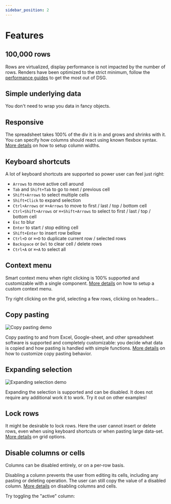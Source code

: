 ```yaml
---
sidebar_position: 2
---
```


# Features

## 100,000 rows
Rows are virtualized, display performance is not impacted by the number of rows. Renders have been optimized to the
strict minimum, follow the [performance guides](performance/static-vs-dynamic) to get the most out of DSG.
<XXL />

## Simple underlying data
You don't need to wrap you data in fancy objects.

<UnderlyingData />

## Responsive
The spreadsheet takes 100% of the div it is in and grows and shrinks with it.
You can specify how columns should react using known flexbox syntax. [More details](api-reference/columns#width) on how
to setup column widths.

<Responsive />

## Keyboard shortcuts
A lot of keyboard shortcuts are supported so power user can feel just right:
- `Arrows` to move active cell around
- `Tab` and `Shift+Tab` to go to next / previous cell
- `Shift+Arrows` to select multiple cells
- `Shift+Click` to expand selection
- `Ctrl+Arrows` or `⌘+Arrows` to move to first / last / top / bottom cell
- `Ctrl+Shift+Arrows` or `⌘+Shift+Arrows` to select to first / last / top / bottom cell
- `Esc` to blur
- `Enter` to start / stop editing cell
- `Shift+Enter` to insert row bellow
- `Ctrl+D` or `⌘+D` to duplicate current row / selected rows
- `Backspace` or `Del` to clear cell / delete rows
- `Ctrl+A` or `⌘+A` to select all


## Context menu
Smart context menu when right clicking is 100% supported and customizable with a single component.
[More details](api-reference/props#contextmenucomponent) on how to setup a custom context menu.

Try right clicking on the grid, selecting a few rows, clicking on headers...

<Random />

## Copy pasting
<div class="text--center">
    <img src="/img/copy-paste.gif" alt="Copy pasting demo" />
</div>

Copy pasting to and from Excel, Google-sheet, and other spreadsheet software is supported and completely customizable:
you decide what data is copied and how pasting is handled with simple functions.
[More details](api-reference/columns#copy-pasting) on how to customize copy pasting behavior.

## Expanding selection
<div class="text--center">
    <img src="/img/expand-selection.gif" alt="Expanding selection demo" />
</div>

Expanding the selection is supported and can be disabled. It does not require any additional work it to work. Try it out
on other examples!

## Lock rows
It might be desirable to lock rows. Here the user cannot insert or delete rows, even when using keyboard shortcuts or
when pasting large data-set. [More details](api-reference/props#options) on grid options.

<LockRows />

## Disable columns or cells
Columns can be disabled entirely, or on a per-row basis.

Disabling a column prevents the user from editing its cells, including any pasting or deleting operation.
The user can still copy the value of a disabled column. [More details](api-reference/columns#disabled) on
disabling columns and cells.

Try toggling the "active" column:

<DisableColumns />
